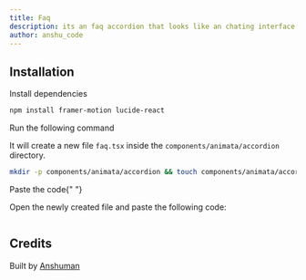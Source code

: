 ```yaml
---
title: Faq
description: its an faq accordion that looks like an chating interface with smooth animations
author: anshu_code
---
```


<ComponentPreview name="accordion-faq--docs" />

## Installation

<Steps>
<Step>Install dependencies</Step>

```bash
npm install framer-motion lucide-react
```

<Step>Run the following command</Step>

It will create a new file `faq.tsx` inside the `components/animata/accordion` directory.

```bash
mkdir -p components/animata/accordion && touch components/animata/accordion/faq.tsx
```

<Step>Paste the code</Step>{" "}

Open the newly created file and paste the following code:

```jsx file=<rootDir>/animata/accordion/faq.tsx

```

</Steps>

## Credits

Built by [Anshuman](https://github.com/anshuman008)
